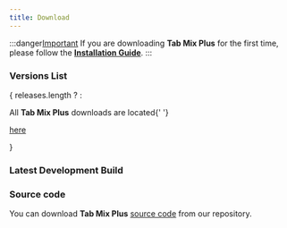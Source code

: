 ```yaml
---
title: Download
---
```



:::danger[Important]
If you are downloading **Tab Mix Plus** for the first time, please follow the [**Installation Guide**](/other/installation).
:::

### Versions List

{ releases.length
? <Download releases={releases} />
:<p class="mt-4">
All <b>Tab Mix Plus</b> downloads are located{' '}

  <a href="https://github.com/onemen/TabMixPlus/releases">here</a>
</p>
}

### Latest Development Build

<DevBuild devBuild={devBuild} esrVersion={releases[0].esr_version} />

### Source code

You can download **Tab Mix Plus** [source code](https://github.com/onemen/TabMixPlus) from our repository.

[Important]: #

